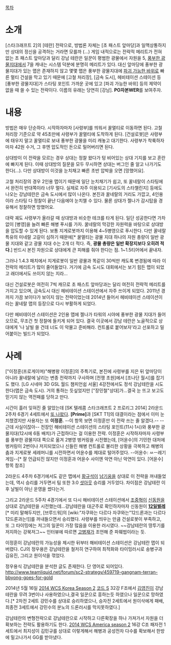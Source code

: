 [[목차]]
= 소개 =
[스타크래프트 2]의 [테란] 전략으로, 방법론 자체는 [초 패스트 앞마당]과 일맥상통하지만 상대의 정신을 공격하는 거라면 모를까 (...) 게임 내적으로는 전략적 메리트가 전혀 없는 초 패스트 앞마당과 달리 강남 테란은 일꾼이 평범한 광물에서 자원을 5, [[풍부한 광물지대]]에서 7을 캐내는 시스템 덕분에 분명히 메리트가 있다. 대신 앞마당에 풍부한 광물지대가 있는 맵은 존재하지 않고 몇몇 맵은 풍부한 광물지대에 [[파괴 가능한 바위]]로 빠른 멀티 건설을 막고 있기 때문에 [고철 처리장], [금속 도시], 헤비테이션 스테이션 등  [풍부한 광물지대]가 스타팅 포인트 가까운 곳에 있고 [파괴 가능한 바위] 등의 제약이 없을 때 쓸 수 있는 전략이다. 이름의 유래는 당연히 [강남]. '''PO자본WER'''를 보여주자. 
= 내용 =
방법은 매우 단순하다. 시작하자마자 [사령부]를 띄워서 꿀멀티로 이동하면 된다. 고철 처리장 기준으로 약 45초만에 사령부가 꿀멀티에 도착하게 된다. [건설로봇]은 사령부에 태우지 말고 꿀멀티로 보내 풍부한 광물을 미리 캐놓고 대기한다. 사령부가 착륙하자마자 42원 수거, 그 후엔 압도적인 돈으로 밀어버리면 된다.

상대방이 이 전략을 모르는 경우 상대는 정찰 왔다가 텅 비어있는 상대 기지를 보고 혼란에 빠지게 된다. 이때 상대방의 질문을 모두 무시하면 상대는 버그인 줄 알고 나가기도 한다(…). 다만 상대방이 이것을 눈치채고 빠른 초반 압박을 오면 [망했어요].

고철 처리장의 경우 2인용 맵이기 때문에 일단 눈치채기가 쉽고, 또 꿀네랄이 스타팅에서 완전히 반대쪽이라 너무 멀다. 실제로 자주 이용되고 [기사도의 스타챌린지] 등에도 나오는 강남테란은 금속 도시에서 많이 나온다. 본진과 꿀네랄의 거리도 가깝고, 4인용이라 스타팅 다 정찰이 끝난 다음에야 눈치챌 수 있다. 물론 상대가 젤나가 감시탑을 경유해서 정찰하면 망했어요.

대략 궤도 사령부가 올라갈 때 상대방과 비슷한 테크를 타게 된다. 일단 성공한다면 가차없이 [병영]을 늘려 빠른 해병 푸시를 가자. 꿀네랄의 막강한 자원력을 바탕으로 상대방을 압도할 수 있게 된다. 보통 지게로봇까지 이용해 4~5병영으로 푸시한다. 다만 꿀네랄 특유의 미네랄 고갈이 심하기 때문에[* 꿀멀티는 광물 지대 하나의 자원 총량이 일반 광물 지대와 같고 광물 지대 수는 2개 더 적다. 즉, '''광물 총량은 일반 확장지보다 오히려 적다'''.] 반드시 본진 자원으로 상대에게 큰 피해를 줘야 한다는 점. 1~1.5티어에서 끝내자.

그러나 1.4.3 패치에서 지게로봇이 일반 광물과 똑같이 30씩만 캐도록 변경됨에 따라 이 전략의 메리트가 많이 줄어들었다. 거기에 금속 도시도 대회에서는 보기 힘든 맵이 되었고 래더에서도 쓰이지 않는 지라...

대신 건설로봇은 여전히 7씩 캐므로 초 패스트 앞마당과는 달리 여전히 전략적 메리트를 가지고 있으며, 금속도시 대신 헤비테이션 스테이션에서 자주 쓰이게 되었다. 2011년 경까지 가끔 보이다가 보이지 않는 전략이었는데 2014년 들어서 헤비테이션 스테이션이라는 꿀네랄 맵의 등장으로 다시 부활하게 되었다.

다만 헤비테이션 스테이션은 2인용 맵에 젤나가 타워의 시야에 풍부한 광물 지대가 들어오므로, 무조건 첫 정찰에 들키게 되어 있다. 결국 이곳에서 강남 테란은 노골적으로 상대에게 '나 날빌 쓸 건데 너도 이 악물고 준비해라. 컨트롤로 붙어보자'라고 선포하고 밀어붙이는 빌드가 되었다.
= 사례 =
["이정훈(프로게이머)"해병왕 이정훈]의 주특기로, 본진에 사령부를 지은 뒤 앞마당이 아니라 꿀네랄에 날리는 변종 전략까지 구사하며 [전쟁 초원]에서 [조나단 월시]를 잡기도 했다. [LG 시네마 3D GSL 월드 챔피언쉽 서울] 4강전에서도 정석 강남테란을 시도한다(맵은 금속 도시). 거의 통하는 듯싶었지만 ["장민철"상대]가…결국 눈 뜨고 보고도 믿기지 않는 역전패를 당하고 만다.

시간이 흘러 잊혀진 줄 알았는데 [SK 텔레콤 스타크래프트 2 프로리그 2014] 2라운드 2주차 6경기 4세트에서 [https://www.youtube.com/watch?v=X5p3wRP9Kyw 또 나왔다]. '''[Prime]'''과 [SKT T1]의 대결이라는 점에서 이미 눈치챘겠지만 사용자는 또 '''이정훈'''. --이 항목 보면 이정훈만 이 전략 쓰는 줄 알겠다.-- --근데 사실이잖아-- 전장인 해비테이션 스테이션의 스타팅 포인트(11시·1시)와 풍부한 광물지대(12시에 6동 배치)가 근접하다는 걸 이용한 전략. 이정훈은 시작하자마자 사령부를 풍부한 광물지대 쪽으로 옮겨 2병영 벙커링을 시전했는데, [어윤수]의 기민한 대처에 벙커링이 2번이나 저지되었으나 신들린 해병 컨트롤로 불리한 상황을 극복하고 해병의 춤과 지게로봇 세레머니를 시전하면서 어윤수를 제대로 털어주었다. --어윤수: ㅆㅡ레기게임--[* 잘 언급되진 않지만 이정훈과 어윤수 사이엔 악연 아닌 악연이 있다. [어윤수] 항목 참조]

2라운드 4주차 6경기에서도 같은 맵에서 [[황규석]]이 [[남기웅]]을 상대로 이 전략을 꺼내들었는데, 역시 승리를 거두면서 팀 또한 3:0 [[셧아웃]] 승리를 거두었다. 차이점은 강남테란 이후 날빌이 아닌 운영을 썼다는거.

그리고 2라운드 5주차 4경기에서 또 다시 해비테이션 스테이션에서 [[조중혁]]이 [[신동원]]을 상대로 강남테란을 시전했는데...강남테란을 대군주로 확인하자마자 신동원이 '''[[12일벌레]]'''[* 미리 말해두지만, [브루드워]의 [wiki:"자쿠와는 다르다 자쿠와는"12드론과는 다르다 12드론과는!]]를 꺼내들으면서 승리했다. 사령부를 띄우는 만큼 건설로봇이 부족하고, 또 그 타이밍에는 저그의 일꾼이 가장 많음을 이용한 러시였다. ~~강남테란의 땅투기를 저지하는 강북저그~~ 인터뷰에 따르면 [[고병재]]가 조언해 준 파훼법이라는 듯.

이정훈이 강남테란의 가능성을 제시한 뒤부터 해비테이션 스테이션은 강남테란 맵이 되버렸다. CJ의 정우용은 강남테란을 철저히 연구하여 최적화와 타이밍러시로 송병구과 김유진, 그리고 원이삭을 꺾었다.

정우용식 강남테란을 분석한 글도 존재한다. 단 영어로 되어있다. http://www.teamliquid.net/forum/sc2-strategy/459719-gangnam-terran-bbyong-goes-for-gold

2014년 5월 16일  [[2014 WCS Korea Season 2]] [[코드 S]] 32강 F조에서 [[김영진]]이 강남테란을 무려 3번이나 사용하였으나,결국 일꾼으로 흥하는듯 하였으나 일꾼으로 망하였다.[* 2차전 2세트 강민수를 상대로 승리하였으나, 승자전 2세트에서 원이삭에게 패배,최종전 3세트에서 강민수의 분노의 드론러시를 막지못하였다.]

강남테란의 변형전략으로 강남테란으로 시작하고 다른확장을 하나 가져가서 자원을 더 확보하는 전략도 활용하기도 한다. [[2014 WCS America season 2]] 16강 C조 패자전 1세트에서 최지성이 김민규를 상대로 이렇게해서 해병과 공성전차 다수를 확보해서 한방에 밀고나가서 GG를 받아냈다.
